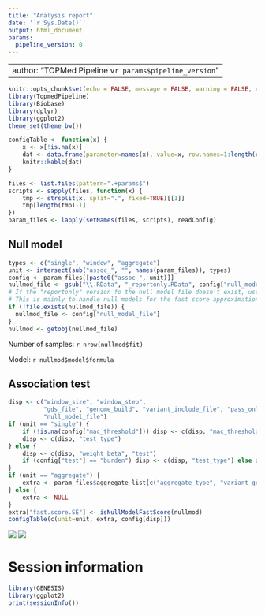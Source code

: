 ```yaml
---
title: "Analysis report"
date: '`r Sys.Date()`'
output: html_document
params:
  pipeline_version: 0
---
```


---
author: "TOPMed Pipeline v`r params$pipeline_version`"
---

```r
knitr::opts_chunk$set(echo = FALSE, message = FALSE, warning = FALSE, results = "hide")
library(TopmedPipeline)
library(Biobase)
library(dplyr)
library(ggplot2)
theme_set(theme_bw())

configTable <- function(x) {
    x <- x[!is.na(x)]
    dat <- data.frame(parameter=names(x), value=x, row.names=1:length(x))
    knitr::kable(dat)
}
```

```r
files <- list.files(pattern=".+params$")
scripts <- sapply(files, function(x) {
    tmp <- strsplit(x, split=".", fixed=TRUE)[[1]]
    tmp[length(tmp)-1]
})
param_files <- lapply(setNames(files, scripts), readConfig)
```

## Null model

```r
types <- c("single", "window", "aggregate")
unit <- intersect(sub("assoc_", "", names(param_files)), types)
config <- param_files[[paste0("assoc_", unit)]]
nullmod_file <- gsub("\\.RData", "_reportonly.RData", config["null_model_file"])
# If the "reportonly" version fo the null model file doesn't exist, use the full file.
# This is mainly to handle null models for the fast score approximation, which are already small.
if (!file.exists(nullmod_file)) {
  nullmod_file <- config["null_model_file"]
}
nullmod <- getobj(nullmod_file)
```

Number of samples: `r nrow(nullmod$fit)`

Model: `r nullmod$model$formula`


## Association test

```r
disp <- c("window_size", "window_step",
          "gds_file", "genome_build", "variant_include_file", "pass_only", "alt_freq_range",
          "null_model_file")
if (unit == "single") {
    if (!is.na(config["mac_threshold"])) disp <- c(disp, "mac_threshold") else disp <- c(disp, "maf_threshold")
    disp <- c(disp, "test_type")
} else {
    disp <- c(disp, "weight_beta", "test")
    if (config["test"] == "burden") disp <- c(disp, "test_type") else disp <- c(disp, "pval_skat", "rho")
}
if (unit == "aggregate") {
    extra <- param_files$aggregate_list[c("aggregate_type", "variant_group_file")]
} else {
    extra <- NULL
}
extra["fast.score.SE"] <- isNullModelFastScore(nullmod)
configTable(c(unit=unit, extra, config[disp]))
```


![](`r param_files$assoc_plots["out_file_qq"]`)
![](`r param_files$assoc_plots["out_file_manh"]`)


# Session information

```r
library(GENESIS)
library(ggplot2)
print(sessionInfo())
```
